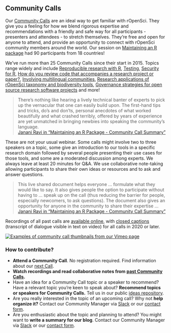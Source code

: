 ## Community Calls {#commcalls}


Our [Community Calls](https://ropensci.org/commcalls/) are an ideal way to get familiar with rOpenSci.
They give you a feeling for how we blend rigorous expertise and recommendations with a friendly and safe way for all participants - presenters and attendees - to stretch themselves. 
They’re free and open for anyone to attend, and provide an opportunity to connect with rOpenSci community members around the world. 
Our session on [Maintaining an R package](https://ropensci.org/commcalls/2020-03-18/) had 90 participants from 18 countries!

We’ve run more than 25 Community Calls since their start in 2015. 
Topics range widely and include [Reproducible research with R](https://ropensci.org/commcalls/2019-07-30/), 
[Testing](https://ropensci.org/commcalls/2019-12-05/), 
[Security for R](https://ropensci.org/commcalls/2019-05-07/), 
[How do you review code that accompanies a research project or paper?](https://ropensci.org/commcalls/2018-10-16/), 
[Involving multilingual communities](https://ropensci.org/commcalls/2019-06-28/), 
[Research applications of rOpenSci taxonomy and biodiversity tools](https://ropensci.org/commcalls/2019-03-27/), 
[Governance strategies for open source research software projects](https://ropensci.org/commcalls/2018-12-18/) and more!

> There’s nothing like hearing a lively technical banter of experts to pick up the vernacular that one can easily build upon. 
> The first-hand tips and tricks, do’s and don’ts, personal anecdotes of what worked beautifully and what crashed terribly, 
> offered by years of experience are yet unmatched in bringing newbies into speaking the community’s language.
> <br>
> [Janani Ravi in "Maintaining an R Package - Community Call Summary"](https://ropensci.org/blog/2020/07/14/commcall-maintaining-pkg/)

These are not your usual webinar. 
Some calls might involve two to three speakers on a topic, 
some give an introduction to our tools in a specific research domain followed by several people presenting their use cases for those tools, 
and some are a moderated discussion among experts. 
We always leave at least 20 minutes for Q&A. 
We use collaborative note-taking allowing participants to share their own ideas or resources and to ask and answer questions. 

> This live shared document helps everyone ... formulate what they would like to say. 
> It also gives people the option to participate without having to ... speak up on the call 
> (thus reducing the barrier for people, especially newcomers, to ask questions). 
> The document also gives an opportunity for anyone in the community to share their expertise ...
> <br>
> [Janani Ravi in "Maintaining an R Package - Community Call Summary"](https://ropensci.org/blog/2020/07/14/commcall-maintaining-pkg/)

Recordings of all past calls are [available online](https://vimeo.com/ropensci), 
with [closed captions](https://ropensci.org/blog/2020/07/15/subtitles/) 
(transcript of dialogue visible in text on video) for all calls in 2020 or later.

<!-- 
To get composite image:
- Go to https://vimeo.com/ropensci
- Using your browsers dev tools, Inspect the element of a video thumbnail
- Set the outermost div (clip__wrapper) which has a width of 50% to 25%
- Change the attribute "padding-left" of the outermost div of the EVEN thumbnails to "padding-right"
- Zoom to the appropriate size
- Use GIMP > Create > Screenshot to take the screen shot
(If Vimeo changes any stylings, this may all change!)
-->

[![Examples of community call thumbnails from our Vimeo page](images/comm_calls_2020-08.png "Examples of community call thumbnails from our Vimeo page")](https://vimeo.com/ropensci)

### How to contribute? 

*   **Attend a Community Call**. No registration required. 
    Find information about our [next Call](https://ropensci.org/commcalls/). 
*   **Watch recordings and read collaborative notes from [past Community Calls](https://ropensci.org/commcalls/).**
*   Have an idea for a Community Call topic or a speaker to recommend? 
    Have a relevant topic you're keen to speak about? 
    **Recommend topics or speakers for Community Calls.** 
    Tell us in our public [ideas repository](https://github.com/ropensci-org/community-calls).
*   Are you really interested in the topic of an upcoming call? Why not **help organize it?** 
    Contact our Community Manager via [Slack](#channels-slack) or our [contact form](https://ropensci.org/contact/).
*   Are you enthusiastic about the topic and planning to attend? 
    You might want to **write a summary for our blog**. 
    Contact our Community Manager via [Slack](#channels-slack) or our [contact form](https://ropensci.org/contact/).

